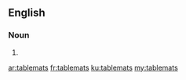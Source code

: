 ==English==

===Noun===
{{head|en|plural}}

# {{plural of|tablemat|lang=en}}

[[ar:tablemats]]
[[fr:tablemats]]
[[ku:tablemats]]
[[my:tablemats]]